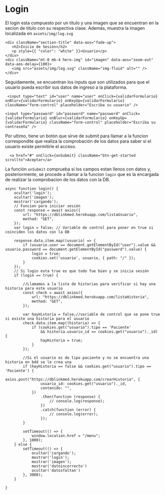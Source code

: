 
<Meta title="Login" />

<style>{`
  .subheading {
    --mediumdark: '#999999';
    font-weight: 900;
    font-size: 13px;
    color: #999;
    letter-spacing: 6px;
    line-height: 24px;
    text-transform: uppercase;
    margin-bottom: 12px;
    margin-top: 40px;
  }

  .link-list {
    display: grid;
    grid-template-columns: 1fr;
    grid-template-rows: 1fr 1fr;
    row-gap: 10px;
  }

  @media (min-width: 620px) {
    .link-list {
      row-gap: 20px;
      column-gap: 20px;
      grid-template-columns: 1fr 1fr;
    }
  }

  @media all and (-ms-high-contrast:none) {
  .link-list {
      display: -ms-grid;
      -ms-grid-columns: 1fr 1fr;
      -ms-grid-rows: 1fr 1fr;
    }
  }

  .link-item {
    display: block;
    padding: 20px 30px 20px 15px;
    border: 1px solid #00000010;
    border-radius: 5px;
    transition: background 150ms ease-out, border 150ms ease-out, transform 150ms ease-out;
    color: #333333;
    display: flex;
    align-items: flex-start;
  }

  .link-item:hover {
    border-color: #1EA7FD50;
    transform: translate3d(0, -3px, 0);
    box-shadow: rgba(0, 0, 0, 0.08) 0 3px 10px 0;
  }

  .link-item:active {
    border-color: #1EA7FD;
    transform: translate3d(0, 0, 0);
  }

  .link-item strong {
    font-weight: 700;
    display: block;
    margin-bottom: 2px;
  }
  
  .link-item img {
    height: 40px;
    width: 40px;
    margin-right: 15px;
    flex: none;
  }

  .link-item span {
    font-size: 14px;
    line-height: 20px;
  }

  .tip {
    display: inline-block;
    border-radius: 1em;
    font-size: 11px;
    line-height: 12px;
    font-weight: 700;
    background: #E7FDD8;
    color: #66BF3C;
    padding: 4px 12px;
    margin-right: 10px;
    vertical-align: top;
  }

  .tip-wrapper {
    font-size: 13px;
    line-height: 20px;
    margin-top: 40px;
    margin-bottom: 40px;
  }

  .tip-wrapper code {
    font-size: 12px;
    display: inline-block;
  }

  
`}</style>

# Login

El login esta compuesto por un titulo y una imagen que se encuentran en la secion de titulo con su respectiva clase. Además, muestra la imagen localizada en `assets/img/log.svg`

    <div className="section-title" data-aos="fade-up">
       <h2>Inicio de Sesión</h2>
       <p style={{ "color": "white" }}>Usuario</p>
    </div>
    <div className="mt-0 mb-4 hero-img" id="imagen" data-aos="zoom-out" data-aos-delay={100}>
       <img src="assets/img/log.svg" className="img-fluid" alt="" />
    </div>


Seguidamente, se encuentran los inputs que son utilizados para que el usuario pueda escribir sus datos de ingreso a la plataforma.

     <input type="text" id="user" name="user" onClick={validarFormulario} onBlur={validarFormulario} onKeyUp={validarFormulario} className="form-control" placeholder="Escriba su usuario" />

    <input type="password" id="password" name="password" onClick={validarFormulario} onBlur={validarFormulario} onKeyUp={validarFormulario} className="form-control" placeholder="Escriba su contraseña" />

Por ultimo, tiene un botón que sirve de submit para llamar a la funcion correspondite que realiza la comprobación de los datos para saber si el usuario existe permitirle el acceso.

      <a href="#" onClick={onSubmit} className="btn-get-started scrollto">Aceptar</a>

La función `onSubmit` comprueba si los campos estan llenos con datos y, posteriormente, se procede a llamar a la funcion `login` que es la encargada de realizar la comprobacion de los datos con la DB.

    async function login() {
        ocultar('login');
        ocultar('imagen');
        mostrar('cargando');
        // Funcion para iniciar sesión
        const response = await axios({
            url: "https://dblinkmed.herokuapp.com/listaUsuario",
            method: "GET",
        });
        var login = false; // Variable de control para poner en true si coinciden los datos con la DB
    
        response.data.item.map((usuario) => {
            if (usuario.user == document.getElementById("user").value && usuario.password == document.getElementById("password").value) {
                login = true;
                cookies.set('usuario', usuario, { path: "/" });
            }
        });
        // Si login esta true es que todo fue bien y se inicia sesión
        if (login == true) {
    
            //Llamamos a la lista de historias para verificar si hay una historia para este usuario
            const check = await axios({
                url: "https://dblinkmed.herokuapp.com/listaHistoria",
                method: "GET",
            });
    
            var hayHistoria = false;//variable de control que se pone true si existe una historia para el usuario
            check.data.item.map((historia) => {
                if (cookies.get("usuario").tipo == 'Paciente'
                    && historia.usuario_id == cookies.get("usuario")._id) {
                    hayHistoria = true;
                }
            });
    
            //Si el usuario es de tipo paciente y no se encuentra una historia en bdd se le crea una
            if (hayHistoria == false && cookies.get("usuario").tipo == 'Paciente') {
                axios.post("https://dblinkmed.herokuapp.com/crearHistoria", {
                    usuario_id: cookies.get("usuario")._id,
                    contenido: "",
                })
                    .then(function (response) {
                        // console.log(response);
                    })
                    .catch(function (error) {
                        // console.log(error);
                    });
            }
    
            setTimeout(() => {
                window.location.href = "/menu";
            }, 1000);
        } else {
            setTimeout(() => {
                ocultar('cargando');
                mostrar('login');
                mostrar('imagen');
                mostrar('datoincorrecto')
                ocultar('datosfaltan')
            }, 3000);
        }
    
    }


